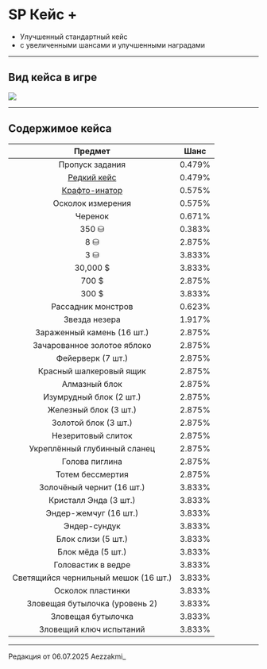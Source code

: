 # SP Кейс +
- Улучшенный стандартный кейс
- с увеличенными шансами и улучшенными наградами

--------

## Вид кейса в игре

<img src="https://raw.githubusercontent.com/mc-eternity/web-wikipages/refs/heads/master/assets/casesp_plus.webp" />

--------

## Содержимое кейса

| Предмет | Шанс |
| :---------: | :---------: |
| Пропуск задания | 0.479% |
| [Редкий кейс](https://www.etty.su/docs/wiki-survival/seasonpass/caserare) | 0.479% |
| [Крафто-инатор](https://www.etty.su/docs/wiki-survival/seasonpass/craftinator) | 0.575% |
| Осколок измерения | 0.575% |
| Черенок | 0.671% |
| 350 ⛁ | 0.383% |
| 8 ⛁ | 2.875% |
| 3 ⛁ | 3.833% |
| 30,000 $ | 3.833% |
| 700 $ | 2.875% |
| 300 $ | 3.833% |
| Рассадник монстров | 0.623% |
| Звезда незера | 1.917% |
| Зараженный камень (16 шт.) | 2.875% |
| Зачарованное золотое яблоко | 2.875% |
| Фейерверк (7 шт.) | 2.875% |
| Красный шалкеровый ящик | 2.875% |
| Алмазный блок | 2.875% |
| Изумрудный блок (2 шт.) | 2.875% |
| Железный блок (3 шт.) | 2.875% |
| Золотой блок (3 шт.) | 2.875% |
| Незеритовый слиток | 2.875% |
| Укреплённый глубинный сланец | 2.875% |
| Голова пиглина | 2.875% |
| Тотем бессмертия | 2.875% |
| Золочёный чернит (16 шт.) | 3.833% |
| Кристалл Энда (3 шт.) | 3.833% |
| Эндер-жемчуг (16 шт.) | 3.833% |
| Эндер-сундук | 3.833% |
| Блок слизи (5 шт.) | 3.833% |
| Блок мёда (5 шт.) | 3.833% |
| Головастик в ведре | 3.833% |
| Светящийся чернильный мешок (16 шт.) | 3.833% |
| Осколок пластинки | 3.833% |
| Зловещая бутылочка (уровень 2) | 3.833% |
| Зловещая бутылочка | 3.833% |
| Зловещий ключ испытаний | 3.833% |

--------

<Badge bgColor="#ffad47" textColor="#000000">Редакция от 06.07.2025</Badge> <Badge bgColor="#88bfbd" textColor="#000000">Aezzakmi_</Badge>
